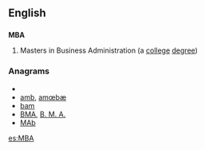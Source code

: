 ==English==
{{wikipedia|Master of Business Administration}}
==={{initialism}}===
'''MBA'''

# Masters in Business Administration (a [[college]] [[degree]])

===Anagrams===
* {{alphagram|[[ABM#English|ABM]]}} 
* [[amb#English|amb]], [[amœbæ#English|amœbæ]]
* [[bam#English|bam]]
* [[BMA#English|BMA]], [[B. M. A.#English|B. M. A.]]
* [[MAb#English|MAb]]


[[es:MBA]]